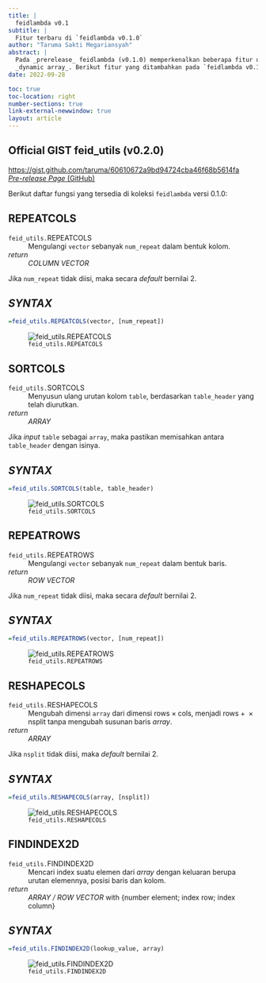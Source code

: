 ```yaml
---
title: |
  feidlambda v0.1
subtitle: |
  Fitur terbaru di `feidlambda v0.1.0`
author: "Taruma Sakti Megariansyah"
abstract: |
  Pada _prerelease_ feidlambda (v0.1.0) memperkenalkan beberapa fitur untuk memanipulasi
  _dynamic array_. Berikut fitur yang ditambahkan pada `feidlambda v0.1.0`: `REPEATCOLS`, `SORTCOLS`, `REPEATROWS`, `REPEATCOLS`, `FINDINDEX2D`.
date: 2022-09-28

toc: true
toc-location: right
number-sections: true
link-external-newwindow: true
layout: article
---
```


::: {.callout-important icon="false" .text-center}
## Official GIST **feid_utils** (v0.2.0)
<https://gist.github.com/taruma/60610672a9bd94724cba46f68b5614fa><br>
[_Pre-release Page_ (GitHub)](https://github.com/fiakoenjiniring/feidlambda/releases/tag/v0.1.0){.fs-6}
:::

Berikut daftar fungsi yang tersedia di koleksi `feidlambda` versi 0.1.0:

## REPEATCOLS

::: {.callout-tip appearance="minimal"}
`feid_utils.`REPEATCOLS 
: Mengulangi `vector` sebanyak `num_repeat` dalam bentuk kolom.

_return_
: _COLUMN VECTOR_
:::

::: {.column-margin .callout-warning appearance="simple"}
Jika `num_repeat` tidak diisi, maka secara _default_ bernilai 2.
::: 

::: {.callout-caution icon="false" .text-center .font-monospace}
## _SYNTAX_
```r
=feid_utils.REPEATCOLS(vector, [num_repeat])
```
:::

![`feid_utils.REPEATCOLS`](img-0-1-0/demo-feidlambda-0-1-repeatcols.gif)

## SORTCOLS

::: {.callout-tip appearance="minimal"}
`feid_utils.`SORTCOLS 
: Menyusun ulang urutan kolom `table`, berdasarkan `table_header` yang telah diurutkan.

_return_
: _ARRAY_
:::

::: {.column-margin .callout-warning appearance="simple"}
Jika _input_ `table` sebagai `array`, maka pastikan memisahkan antara `table_header` dengan isinya.
::: 

::: {.callout-caution icon="false" .text-center .font-monospace}
## _SYNTAX_
```r
=feid_utils.SORTCOLS(table, table_header)
```
:::

![`feid_utils.SORTCOLS`](img-0-1-0/demo-feidlambda-0-1-sortcols.gif)

## REPEATROWS

::: {.callout-tip appearance="minimal"}
`feid_utils.`REPEATROWS 
: Mengulangi `vector` sebanyak `num_repeat` dalam bentuk baris.

_return_
: _ROW VECTOR_
:::

::: {.column-margin .callout-warning appearance="simple"}
Jika `num_repeat` tidak diisi, maka secara _default_ bernilai 2.
::: 

::: {.callout-caution icon="false" .text-center .font-monospace}
## _SYNTAX_
```r
=feid_utils.REPEATROWS(vector, [num_repeat])
```
:::

![`feid_utils.REPEATROWS`](img-0-1-0/demo-feidlambda-0-1-repeatrows.gif)

## RESHAPECOLS

::: {.callout-tip appearance="minimal"}
`feid_utils.`RESHAPECOLS
: Mengubah dimensi `array` dari dimensi $\text{rows} \times \text{cols}$, menjadi $\text{rows} + \text{} \times \textrm{nsplit}$ tanpa mengubah susunan baris _array_.

_return_
: _ARRAY_
:::

::: {.column-margin .callout-warning appearance="simple"}
Jika `nsplit` tidak diisi, maka _default_ bernilai 2.
::: 

::: {.callout-caution icon="false" .text-center .font-monospace}
## _SYNTAX_
```r
=feid_utils.RESHAPECOLS(array, [nsplit])
```
:::

![`feid_utils.RESHAPECOLS`](img-0-1-0/demo-feidlambda-0-1-reshapecols.gif)

## FINDINDEX2D

::: {.callout-tip appearance="minimal"}
`feid_utils.`FINDINDEX2D
: Mencari index suatu elemen dari _array_ dengan keluaran berupa urutan elemennya, posisi baris dan kolom.

_return_
: _ARRAY / ROW VECTOR_ with {number element; index row; index column}
:::

::: {.callout-caution icon="false" .text-center .font-monospace}
## _SYNTAX_
```r
=feid_utils.FINDINDEX2D(lookup_value, array)
```
:::

![`feid_utils.FINDINDEX2D`](img-0-1-0/demo-feidlambda-0-1-findindex2d.gif)
